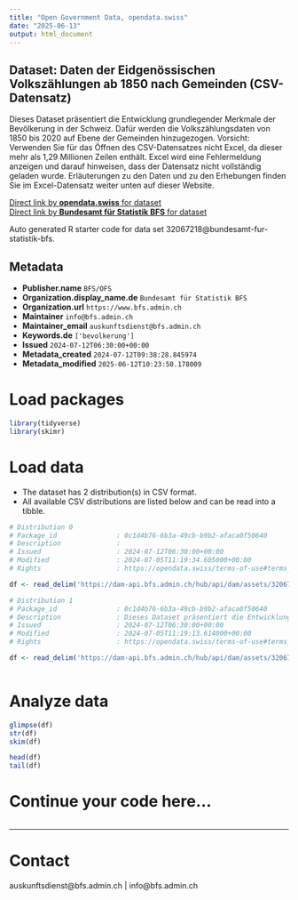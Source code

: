 ```yaml
---
title: "Open Government Data, opendata.swiss"
date: "2025-06-13"
output: html_document
---
```


## Dataset: Daten der Eidgenössischen Volkszählungen ab 1850 nach Gemeinden (CSV-Datensatz)

Dieses Dataset präsentiert die Entwicklung grundlegender Merkmale der Bevölkerung in der Schweiz. Dafür werden die Volkszählungsdaten von 1850 bis 2020 auf Ebene der Gemeinden hinzugezogen. Vorsicht: Verwenden Sie für das Öffnen des CSV-Datensatzes nicht Excel, da dieser mehr als 1,29 Millionen Zeilen enthält. Excel wird eine Fehlermeldung anzeigen und darauf hinweisen, dass der Datensatz nicht vollständig geladen wurde. Erläuterungen zu den Daten und zu den Erhebungen finden Sie im Excel-Datensatz weiter unten auf dieser Website.

[Direct link by **opendata.swiss** for dataset](https://opendata.swiss/de/dataset/daten-der-eidgenossischen-volkszahlungen-ab-1850-nach-gemeinden-csv-datensatz1)<br>
[Direct link by **Bundesamt für Statistik BFS** for dataset](https://www.bfs.admin.ch/asset/de/su-d-01.01-vz1850-ge-01)

Auto generated R starter code for data set 32067218@bundesamt-fur-statistik-bfs.

## Metadata

- **Publisher.name** `BFS/OFS`
- **Organization.display_name.de** `Bundesamt für Statistik BFS`
- **Organization.url** `https://www.bfs.admin.ch`
- **Maintainer** `info@bfs.admin.ch`
- **Maintainer_email** `auskunftsdienst@bfs.admin.ch`
- **Keywords.de** `['bevolkerung']`
- **Issued** `2024-07-12T06:30:00+00:00`
- **Metadata_created** `2024-07-12T09:38:28.845974`
- **Metadata_modified** `2025-06-12T10:23:50.178009`


# Load packages

```r

library(tidyverse)
library(skimr)

```

# Load data

-   The dataset has 2 distribution(s) in CSV format.
-   All available CSV distributions are listed below and can be read into a tibble.

```r

# Distribution 0
# Package_id               : 0c1d4b76-6b3a-49cb-b9b2-afaca0f50640
# Description              : 
# Issued                   : 2024-07-12T06:30:00+00:00
# Modified                 : 2024-07-05T11:19:34.605000+00:00
# Rights                   : https://opendata.swiss/terms-of-use#terms_by_ask

df <- read_delim('https://dam-api.bfs.admin.ch/hub/api/dam/assets/32067221/master')

# Distribution 1
# Package_id               : 0c1d4b76-6b3a-49cb-b9b2-afaca0f50640
# Description              : Dieses Dataset präsentiert die Entwicklung grundlegender Merkmale der Bevölkerung in der Schweiz. Dafür werden die Volkszählungsdaten von 1850 bis 2020 auf Ebene der Gemeinden hinzugezogen. Vorsicht: Verwenden Sie für das Öffnen des CSV-Datensatzes nicht Excel, da dieser mehr als 1,29 Millionen Zeilen enthält. Excel wird eine Fehlermeldung anzeigen und darauf hinweisen, dass der Datensatz nicht vollständig geladen wurde. Erläuterungen zu den Daten und zu den Erhebungen finden Sie im Excel-Datensatz weiter unten auf dieser Website.
# Issued                   : 2024-07-12T06:30:00+00:00
# Modified                 : 2024-07-05T11:19:13.614000+00:00
# Rights                   : https://opendata.swiss/terms-of-use#terms_by_ask

df <- read_delim('https://dam-api.bfs.admin.ch/hub/api/dam/assets/32067220/master')



```

# Analyze data

```r

glimpse(df)
str(df)
skim(df)

head(df)
tail(df)

```

# Continue your code here...

```r

```

------------------------------------------------------------------------

# Contact

auskunftsdienst@bfs.admin.ch | info@bfs.admin.ch
